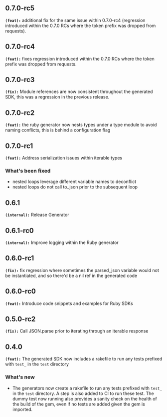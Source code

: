 ## 0.7.0-rc5
**`(feat):`** additional fix for the same issue within 0.7.0-rc4 (regression introduced within the 0.7.0 RCs where the token prefix was dropped from requests).

## 0.7.0-rc4
**`(feat):`** fixes regression introduced within the 0.7.0 RCs where the token prefix was dropped from requests.

## 0.7.0-rc3
**`(fix):`** Module references are now consistent throughout the generated SDK, this was a regression in the previous release.

## 0.7.0-rc2
**`(feat):`** the ruby generator now nests types under a type module to avoid naming conflicts, this is behind a configuration flag

## 0.7.0-rc1
**`(feat):`** Address serialization issues within iterable types

### What's been fixed
- nested loops leverage different variable names to deconflict
- nested loops do not call to_json prior to the subsequent loop

## 0.6.1
**`(internal):`** Release Generator

## 0.6.1-rc0
**`(internal):`** Improve logging within the Ruby generator

## 0.6.0-rc1
**`(fix):`** fix regression where sometimes the parsed_json variable would not be instantiated, and so there'd be a nil ref in the generated code

## 0.6.0-rc0
**`(feat):`** Introduce code snippets and examples for Ruby SDKs

## 0.5.0-rc2
**`(fix):`** Call JSON.parse prior to iterating through an iterable response

## 0.4.0
**`(feat):`** The generated SDK now includes a rakefile to run any tests prefixed with `test_` in the `test` directory

### What's new
- The generators now create a rakefile to run any tests prefixed with `test_` in the `test` directory. A step is also added to CI to run these test. The dummy test now running also provides a sanity check on the health of the build of the gem, even if no tests are added given the gem is imported.

